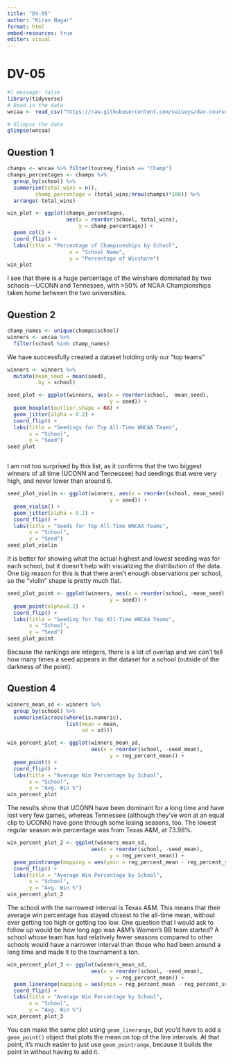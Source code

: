 ```yaml
---
title: "DV-05"
author: "Kiran Nagar"
format: html
embed-resources: true
editor: visual
---
```


# DV-05

```r
#| message: false
library(tidyverse)
# Read in the data 
wncaa <- read_csv("https://raw.githubusercontent.com/vaiseys/dav-course/main/Data/wncaa.csv")

# Glimpse the data 
glimpse(wncaa)
```

## Question 1

```r
champs <- wncaa %>% filter(tourney_finish == "Champ")
champs_percentages <- champs %>% 
  group_by(school) %>% 
  summarise(total_wins = n(),
         champ_percentage = (total_wins/nrow(champs)*100)) %>% 
  arrange(-total_wins)
```

```r
win_plot <- ggplot(champs_percentages,
                   aes(x = reorder(school, total_wins),
                       y = champ_percentage)) +
  geom_col() + 
  coord_flip() +
  labs(title = "Percentage of Championships by School",
                    x = "School Name",
                    y = "Percentage of Winshare")
win_plot
```

I see that there is a huge percentage of the winshare dominated by two schools---UCONN and Tennessee, with \>50% of NCAA Championships taken home between the two universities.

## Question 2

```r
champ_names <- unique(champs$school)
winners <- wncaa %>% 
  filter(school %in% champ_names)
```

We have successfully created a dataset holding only our "top teams"

```r
winners <- winners %>% 
  mutate(mean_seed = mean(seed),
         .by = school)

seed_plot <- ggplot(winners, aes(x = reorder(school, -mean_seed),
                                 y = seed)) + 
  geom_boxplot(outlier.shape = NA) + 
  geom_jitter(alpha = 0.2) +
  coord_flip() +
  labs(title = "Seedings for Top All-Time WNCAA Teams",
       x = "School",
       y = "Seed")
seed_plot



```

I am not too surprised by this list, as it confirms that the two biggest winners of all time (UCONN and Tennessee) had seedings that were very high, and never lower than around 6.

```r
seed_plot_violin <- ggplot(winners, aes(x = reorder(school, mean_seed),
                                 y = seed)) + 
  geom_violin() + 
  geom_jitter(alpha = 0.2) +
  coord_flip() +
  labs(title = "Seeds for Top All-Time WNCAA Teams",
       x = "School",
       y = "Seed")
seed_plot_violin
```

It is better for showing what the actual highest and lowest seeding was for each school, but it doesn't help with visualizing the distribution of the data. One big reason for this is that there aren't enough observations per school, so the "violin" shape is pretty much flat.

```r
seed_plot_point <- ggplot(winners, aes(x = reorder(school, -mean_seed),
                                 y = seed)) + 
  geom_point(alpha=0.2) +
  coord_flip() +
  labs(title = "Seeding for Top All-Time WNCAA Teams",
       x = "School",
       y = "Seed")
seed_plot_point
```

Because the rankings are integers, there is a lot of overlap and we can't tell how many times a seed appears in the dataset for a school (outside of the darkness of the point).

## Question 4

```r
winners_mean_sd <- winners %>% 
  group_by(school) %>% 
  summarise(across(where(is.numeric),
                   list(mean = mean,
                        sd = sd)))

win_percent_plot <- ggplot(winners_mean_sd, 
                           aes(x = reorder(school, -seed_mean),
                                 y = reg_percent_mean)) + 
  geom_point() +
  coord_flip() +
  labs(title = "Average Win Percentage by School",
       x = "School",
       y = "Avg. Win %")
win_percent_plot
```

The results show that UCONN have been dominant for a long time and have lost very few games, whereas Tennessee (although they've won at an equal clip to UCONN) have gone through some losing seasons, too. The lowest regular season win percentage was from Texas A&M, at 73.98%.

```r
win_percent_plot_2 <- ggplot(winners_mean_sd, 
                           aes(x = reorder(school, -seed_mean),
                                 y = reg_percent_mean)) + 
  geom_pointrange(mapping = aes(ymin = reg_percent_mean - reg_percent_sd, ymax = reg_percent_mean + reg_percent_sd)) +
  coord_flip() +
  labs(title = "Average Win Percentage by School",
       x = "School",
       y = "Avg. Win %")
win_percent_plot_2
```

The school with the narrowest interval is Texas A&M. This means that their average win percentage has stayed closest to the all-time mean, without ever getting too high or getting too low. One question that I would ask to follow up would be how long ago was A&M's Women's BB team started? A school whose team has had relatively fewer seasons compared to other schools would have a narrower interval than those who had been around a long time and made it to the tournament a ton.

```r
win_percent_plot_3 <- ggplot(winners_mean_sd, 
                           aes(x = reorder(school, -seed_mean),
                                 y = reg_percent_mean)) + 
  geom_linerange(mapping = aes(ymin = reg_percent_mean - reg_percent_sd, ymax = reg_percent_mean + reg_percent_sd)) +
  coord_flip() +
  labs(title = "Average Win Percentage by School",
       x = "School",
       y = "Avg. Win %")
win_percent_plot_3
```

You can make the same plot using `geom_linerange`, but you'd have to add a `geom_point()` object that plots the mean on top of the line intervals. At that point, it's much easier to just use `geom_pointrange`, because it builds the point in without having to add it.
